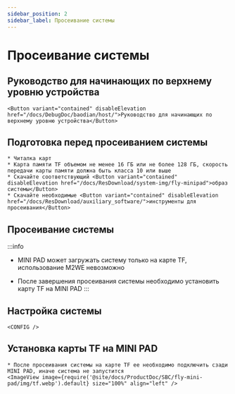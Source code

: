 ```yaml
---
sidebar_position: 2
sidebar_label: Просеивание системы
---
```







# Просеивание системы

## Руководство для начинающих по верхнему уровню устройства

    <Button variant="contained" disableElevation href="/docs/DebugDoc/baodian/host/">Руководство для начинающих по верхнему уровню устройства</Button>

## Подготовка перед просеиванием системы

    * Читалка карт
    * Карта памяти TF объемом не менее 16 ГБ или не более 128 ГБ, скорость передачи карты памяти должна быть класса 10 или выше
    * Скачайте соответствующий <Button variant="contained" disableElevation href="/docs/ResDownload/system-img/fly-minipad">образ системы</Button>
    * Скачайте необходимые <Button variant="contained" disableElevation href="/docs/ResDownload/auxiliary_software/">инструменты для просеивания</Button>

## Просеивание системы

:::info
* MINI PAD может загружать систему только на карте TF, использование M2WE невозможно
* После завершения просеивания системы необходимо установить карту TF на MINI PAD
:::

    <TF />

            

## Настройка системы

    <CONFIG />




## Установка карты TF на MINI PAD

    * После просеивания системы на карте TF ее необходимо подключить сзади MINI PAD, иначе система не запустится
    <ImageView image={require('@site/docs/ProductDoc/SBC/fly-mini-pad/img/tf.webp').default} size="100%" align="left" />
